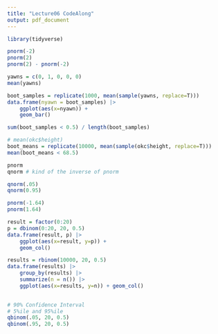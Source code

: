 ```yaml
---
title: "Lecture06 CodeAlong"
output: pdf_document
---
```


```r
library(tidyverse)
```

```r
pnorm(-2)
pnorm(2)
pnorm(2) - pnorm(-2)
```

```r
yawns = c(0, 1, 0, 0, 0)
mean(yawns)
```

```r
boot_samples = replicate(1000, mean(sample(yawns, replace=T)))
data.frame(nyawn = boot_samples) |>
    ggplot(aes(x=nyawn)) +
    geom_bar()
```

```r
sum(boot_samples < 0.5) / length(boot_samples)
```

```r
# mean(okc$height)
boot_means = replicate(10000, mean(sample(okc$height, replace=T)))
mean(boot_means < 68.5)
```

```r
pnorm
qnorm # kind of the inverse of pnorm
```

```r
qnorm(.05)
qnorm(0.95)
```

```r
pnorm(-1.64)
pnorm(1.64)
```

```r
result = factor(0:20)
p = dbinom(0:20, 20, 0.5)
data.frame(result, p) |>
    ggplot(aes(x=result, y=p)) +
    geom_col()
```

```r
results = rbinom(10000, 20, 0.5)
data.frame(results) |>
    group_by(results) |>
    summarize(n = n()) |>
    ggplot(aes(x=results, y=n)) + geom_col()
    
```

```r
# 90% Confidence Interval
# 5%ile and 95%ile
qbinom(.05, 20, 0.5)
qbinom(.95, 20, 0.5)
```

